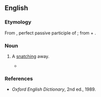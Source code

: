 ==English==

===Etymology===
From {{etyl|la|en}} {{m|la|abreptus}}, perfect passive participle of {{m|la|abripiō||snatch away}}; from {{m|la|ab||away}} + {{m|la|rapiō||snatch}}.

===Noun===
{{en-noun}}

# {{label|en|obsolete}} A [[snatching]] away.
#* {{quote-book|year=1751|author={{w|Benjamin Whichcote}}|title=The Works of the Learned Benjamin Whichcote, D. D.|url=http://books.google.ca/books?id=yi4HAAAAQAAJ&printsec=titlepage#PPA135,M1|page=135|passage=Who now and then are under an error, having failings, imperfections, and shortnesses . . . You never find these men are called ''Sinners''; neither are the infirmities of the regenerate, the sincere and upright-hearted called ''Sins'', such as these sudden incursions and '''abreptions''', when their thoughts are snatched away from them, either in praying or hearing.}}

===References===
* ''Oxford English Dictionary'', 2nd ed., 1989.